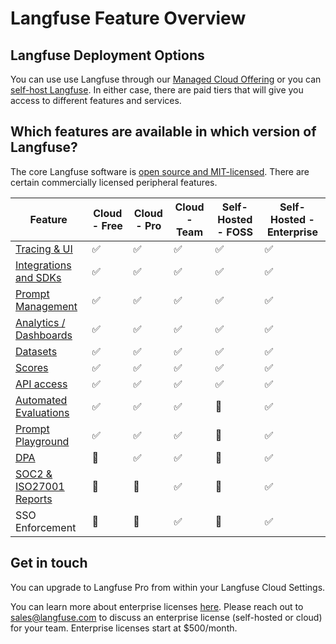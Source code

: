 # Langfuse Feature Overview

## Langfuse Deployment Options

You can use use Langfuse through our [Managed Cloud Offering](https://cloud.langfuse.com) or you can [self-host Langfuse](/docs/deployment/self-host). In either case, there are paid tiers that will give you access to different features and services.

## Which features are available in which version of Langfuse?

The core Langfuse software is [open source and MIT-licensed](/docs/open-source). There are certain commercially licensed peripheral features.

| Feature                                                 | Cloud - Free | Cloud - Pro | Cloud - Team | Self-Hosted - FOSS | Self-Hosted - Enterprise |
| ------------------------------------------------------- | ------------ | ----------- | ------------ | ------------------ | ------------------------ |
| [Tracing & UI](/docs/tracing)                           | ✅           | ✅          | ✅           | ✅                 | ✅                       |
| [Integrations and SDKs](/docs/tracing)                  | ✅           | ✅          | ✅           | ✅                 | ✅                       |
| [Prompt Management](/docs/prompts)                      | ✅           | ✅          | ✅           | ✅                 | ✅                       |
| [Analytics / Dashboards](/docs/analytics/overview)      | ✅           | ✅          | ✅           | ✅                 | ✅                       |
| [Datasets](/docs/datasets/overview)                     | ✅           | ✅          | ✅           | ✅                 | ✅                       |
| [Scores](/docs/scores/overview)                         | ✅           | ✅          | ✅           | ✅                 | ✅                       |
| [API access](/docs/query-traces)                        | ✅           | ✅          | ✅           | ✅                 | ✅                       |
| [Automated Evaluations](/docs/scores/model-based-evals) | ✅           | ✅          | ✅           | 🛑                 | ✅                       |
| [Prompt Playground](/docs/playground)                   | ✅           | ✅          | ✅           | 🛑                 | ✅                       |
| [DPA](/security)                                        | 🛑           | ✅          | ✅           | 🛑                 | ✅                       |
| [SOC2 & ISO27001 Reports](/security)                    | 🛑           | 🛑          | ✅           | 🛑                 | ✅                       |
| SSO Enforcement                                         | 🛑           | 🛑          | ✅           | 🛑                 | ✅                       |

## Get in touch

You can upgrade to Langfuse Pro from within your Langfuse Cloud Settings.

You can learn more about enterprise licenses [here](/enterprise). Please reach out to sales@langfuse.com to discuss an enterprise license (self-hosted or cloud) for your team. Enterprise licenses start at $500/month.
